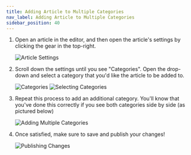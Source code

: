 ```yaml
---
title: Adding Article to Multiple Categories
nav_label: Adding Article to Multiple Categories
sidebar_position: 40
---
```


1. Open an article in the editor, and then open the article's settings by clicking the gear in the top-right.

   ![Article Settings](/assets/studio/Multiple_categories_1.png)

2. Scroll down the settings until you see "Categories". Open the drop-down and select a category that you'd like the
   article to be added to.

   ![Categories](/assets/studio/Multiple_categories_4.png)
   ![Selecting Categories](/assets/studio/Multiple_categories_5.png)

3. Repeat this process to add an additional category. You'll know that you've done this correctly if you see both
   categories side by side (as pictured below)

   ![Adding Multiple Categories](/assets/studio/Multiple_categories_6.png)

4. Once satisfied, make sure to save and publish your changes!

   ![Publishing Changes](/assets/studio/Multiple_categories_7.png)
